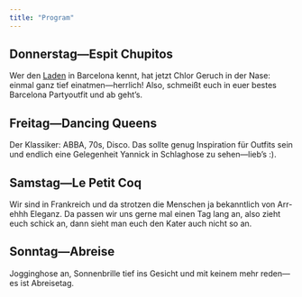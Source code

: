 ```yaml
---
title: "Program"
---
```



## Donnerstag---Espit Chupitos

Wer den [Laden](https://www.espitchupitos.com/en/) in Barcelona kennt, hat jetzt Chlor Geruch in der Nase: einmal ganz tief einatmen---herrlich! Also, schmeißt euch in euer bestes Barcelona Partyoutfit und ab geht's. 

## Freitag---Dancing Queens

Der Klassiker: ABBA, 70s, Disco. Das sollte genug Inspiration für Outfits sein und endlich eine Gelegenheit Yannick in Schlaghose zu sehen---lieb's :).  

## Samstag---Le Petit Coq

Wir sind in Frankreich und da strotzen die Menschen ja bekanntlich von Arr- ehhh Eleganz. Da passen wir uns gerne mal einen Tag lang an, also zieht euch schick an, dann sieht man euch den Kater auch nicht so an. 

## Sonntag---Abreise

Jogginghose an, Sonnenbrille tief ins Gesicht und mit keinem mehr reden---es ist Abreisetag.

